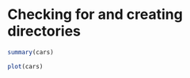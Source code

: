 Checking for and creating directories
========================================================



```r
summary(cars)
```



```r
plot(cars)
```

